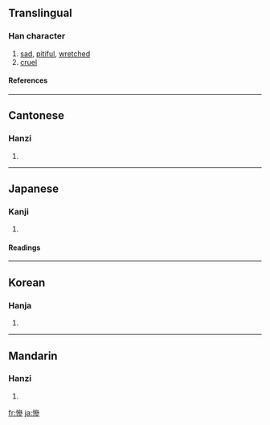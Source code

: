 {{see|惨}}

==Translingual==
===Han character===
{{Han char|rn=61|rad=心|as=11|sn=14|four=9302<sub>2</sub>|canj=心戈戈竹 (PIIH)}}
# [[sad]], [[pitiful]], [[wretched]]
# [[cruel]]
====References====
{{Han ref|kx=0398.380|dkj=11094|dj=0738.030|hdz=42348.110|uh=6158|ud=24920|bh=BA47|bd=47687}}
----
==Cantonese==
===Hanzi===
{{yue-hanzi|jyut=|y=chaam2}}
# {{defn|Cantonese}}
----
==Japanese==
===Kanji===
{{ja-kanji|grade=|rs=心11}}
# {{defn|Japanese}} 
====Readings====
{{ja-readings|on=[[さん]] (san), [[ざん]] (zan)|kun=[[みじめ]] (mijime)}}
----
==Korean==
===Hanja===
{{ko-hanja|hangeul=[[참]], [[침]]|eumhun=|rv=cham, chim|mr=ch'am, ch'im|y=cham, chim}}
# {{defn|Korean}}
----
==Mandarin==
===Hanzi===
{{cmn-hanzi|sim=惨|pin=[[cǎn]] ([[can3]])|wg=ts'an<sup>3</sup>}}
# {{defn|Mandarin}}

[[fr:慘]]
[[ja:慘]]